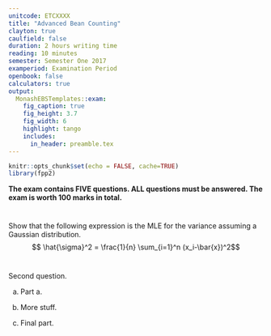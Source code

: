 ```yaml
---
unitcode: ETCXXXX
title: "Advanced Bean Counting"
clayton: true
caulfield: false
duration: 2 hours writing time
reading: 10 minutes
semester: Semester One 2017
examperiod: Examination Period
openbook: false
calculators: true
output: 
  MonashEBSTemplates::exam:
    fig_caption: true
    fig_height: 3.7
    fig_width: 6
    highlight: tango
    includes:
      in_header: preamble.tex
---
```



```r
knitr::opts_chunk$set(echo = FALSE, cache=TRUE)
library(fpp2)
```

**The exam contains FIVE questions. ALL questions must be answered. The exam is worth 100 marks in total.**

\vspace*{2cm}


# 

Show that the following expression is the MLE for the variance assuming a Gaussian distribution.
$$ \hat{\sigma}^2 = \frac{1}{n} \sum_{i=1}^n (x_i-\bar{x})^2$$

\marks{20}

# 

Second question.

(a)

    Part a. \marks{4}

(b) More stuff. \marks{10}

(c) Final part. \marks{6}
